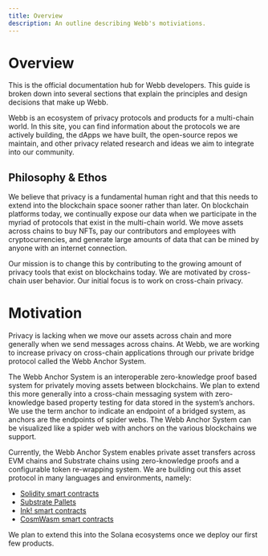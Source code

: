 ```yaml
---
title: Overview
description: An outline describing Webb's motiviations.
---
```


# Overview

This is the official documentation hub for Webb developers. This guide is broken down into several sections that explain the principles and design decisions that make up Webb.

Webb is an ecosystem of privacy protocols and products for a multi-chain world. In this site, you can find information about the protocols we are actively building, the dApps we have built, the open-source repos we maintain, and other privacy related research and ideas we aim to integrate into our community.

## Philosophy & Ethos

We believe that privacy is a fundamental human right and that this needs to extend into the blockchain space sooner rather than later. On blockchain platforms today, we continually expose our data when we participate in the myriad of protocols that exist in the multi-chain world. We move assets across chains to buy NFTs, pay our contributors and employees with cryptocurrencies, and generate large amounts of data that can be mined by anyone with an internet connection.

Our mission is to change this by contributing to the growing amount of privacy tools that exist on blockchains today. We are motivated by cross-chain user behavior. Our initial focus is to work on cross-chain privacy.

# Motivation

Privacy is lacking when we move our assets across chain and more generally when we send messages across chains.
At Webb, we are working to increase privacy on cross-chain applications through our private bridge protocol
called the Webb Anchor System.

The Webb Anchor System is an interoperable zero-knowledge proof based system for privately moving assets
between blockchains. We plan to extend this more generally into a cross-chain messaging system with
zero-knowledge based property testing for data stored in the system’s anchors. We use the term anchor to
indicate an endpoint of a bridged system, as anchors are the endpoints of spider webs. The Webb Anchor System
can be visualized like a spider web with anchors on the various blockchains we support.

Currently, the Webb Anchor System enables private asset transfers across EVM chains and Substrate chains
using zero-knowledge proofs and a configurable token re-wrapping system. We are building out this asset
protocol in many languages and environments, namely:

- [Solidity smart contracts](https://github.com/webb-tools/protocol-solidity)
- [Substrate Pallets](https://github.com/webb-tools/protocol-substrate)
- [Ink! smart contracts](https://github.com/webb-tools/protocol-ink)
- [CosmWasm smart contracts](https://github.com/webb-tools/protocol-cosmwasm)

We plan to extend this into the Solana ecosystems once we deploy our first few products.